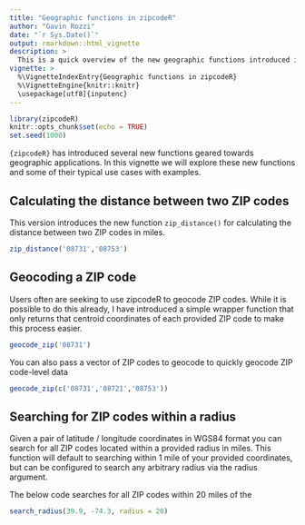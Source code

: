 ```yaml
---
title: "Geographic functions in zipcodeR"
author: "Gavin Rozzi"
date: "`r Sys.Date()`"
output: rmarkdown::html_vignette
description: >
  This is a quick overview of the new geographic functions introduced in zipcodeR 0.3 and above
vignette: >
  %\VignetteIndexEntry{Geographic functions in zipcodeR}
  %\VignetteEngine{knitr::knitr}
  \usepackage[utf8]{inputenc}
---
```


```r
library(zipcodeR)
knitr::opts_chunk$set(echo = TRUE)
set.seed(1000)
```

`{zipcodeR}` has introduced several new functions geared towards geographic applications. In this vignette we will explore these new functions and some of their typical use cases with examples.

## Calculating the distance between two ZIP codes

This version introduces the new function `zip_distance()` for calculating the distance between two ZIP codes in miles.

```r
zip_distance('08731','08753')
```

## Geocoding a ZIP code

Users often are seeking to use zipcodeR to geocode ZIP codes. While it is possible to do this already, I have introduced a simple wrapper function that only returns that centroid coordinates of each provided ZIP code to make this process easier.

```r
geocode_zip('08731')
```

You can also pass a vector of ZIP codes to geocode to quickly geocode ZIP code-level data

```r
geocode_zip(c('08731','08721','08753'))
```

## Searching for ZIP codes within a radius

Given a pair of latitude / longitude coordinates in WGS84 format you can search for all ZIP codes located within a provided radius in miles. This function will default to searching within 1 mile of your provided coordinates, but can be configured to search any arbitrary radius via the radius argument.

The below code searches for all ZIP codes within 20 miles of the 

```r
search_radius(39.9, -74.3, radius = 20)
```
